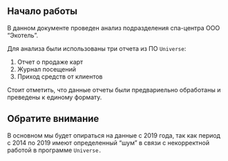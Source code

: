 ## Начало работы {.unnumbered}

В данном документе проведен анализ подразделения спа-центра ООО "Экотель".

Для анализа были использованы три отчета из ПО `Universe`:

1.  Отчет о продаже карт
2.  Журнал посещений
3.  Приход средств от клиентов

Стоит отметить, что данные отчеты были предвариельно обработаны и преведены к единому формату.

::: {.callout-important appearance="simple"}
## Обратите внимание

В основном мы будет опираться на данные с 2019 года, так как период с 2014 по 2019 имеют определенный "шум" в связи с некорректной работой в программе `Universe.`
:::